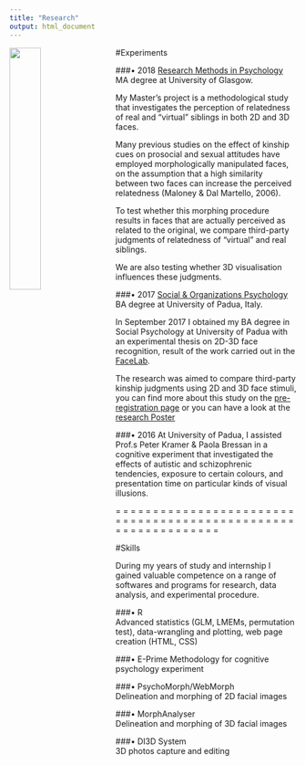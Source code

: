 ```yaml
---
title: "Research"
output: html_document
---
```

<img src="images/uofg_plain.jpg" 
  style="width: 33%; 
       float: left;
       padding-right: 20px;
       padding-bottom: 520px">
       

#Experiments

###• 2018
[Research Methods in Psychology](https://www.gla.ac.uk/postgraduate/taught/psychologicalscienceresearchmethodsof/) MA degree at University of Glasgow.
  
  My Master's project is a methodological study that investigates the perception of relatedness of real and "virtual" siblings in both 2D and 3D faces.
  
  Many previous studies on the effect of kinship cues on prosocial and sexual attitudes have employed morphologically manipulated faces, on the assumption that a high similarity between two faces can increase the perceived relatedness (Maloney & Dal Martello, 2006).

  To test whether this morphing procedure results in faces that are actually perceived as related to the original, we compare third-party judgments of relatedness of “virtual” and real siblings. 

  We are also testing whether 3D visualisation influences these judgments.

  
###• 2017
[Social & Organizations Psychology](http://didattica.unipd.it/off/2016/LT/PS/PS1085) BA degree at University of Padua, Italy.

  In September 2017 I obtained my BA degree in Social Psychology at University of Padua with an experimental thesis on   2D-3D face recognition, result of the work carried out in the [FaceLab](facelab.org). 
  
  The research was aimed to compare third-party kinship judgments using 2D and 3D face stimuli, you can find more about this study on the [pre-registration page](https://osf.io/8xnt9/) or you can have a look at the [research Poster](https://drive.google.com/file/d/1LZNEvrSnp3i1FI-tLeIIBoweJbI3FekF/view?usp=sharing)
  
###• 2016
  At University of Padua, I assisted Prof.s Peter Kramer & Paola Bressan in a cognitive experiment that investigated the effects of autistic and schizophrenic tendencies, exposure to certain colours, and presentation time on particular kinds of visual illusions.
  
= = = = = = = = = = = = = = = = = = = = = = = = = = = = = = = = = = = = = = = = = = = = = = = = = = = = = = = = = = = = = = 
  
#Skills 

During my years of study and internship I gained valuable competence on a range of softwares and programs for research, data analysis, and experimental procedure.

###• R		
Advanced statistics (GLM, LMEMs, permutation test), data-wrangling and plotting, web page creation (HTML, CSS)

###• E-Prime
Methodology for cognitive psychology experiment

###• PsychoMorph/WebMorph		
Delineation and morphing of 2D facial images

###• MorphAnalyser 		
Delineation and morphing of 3D facial images

###• DI3D System		
3D photos capture and editing


